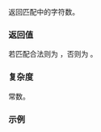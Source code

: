 {{cpp/regex/sub_match/title|length}}
{{cpp/regex/sub_match/navbar}}
{{ddcl|
difference_type length() const;
}}

返回匹配中的字符数。

===返回值===
若匹配合法则为 {{c|std::distance(first, second)}}，否则为 {{c|0}}。

===复杂度===
常数。

===示例===
{{example
|code=
#include &lt;iostream&gt;
#include &lt;regex&gt;
#include &lt;string&gt;
 
int main()
{
    std::string sentence{"Quick red fox jumped over a lazy cow."};
    const std::regex re{"([A-z]+) ([a-z]+) ([a-z]+) ([a-z]+)"};
    std::smatch words;
    std::regex_search(sentence, words, re);
    for (const auto&amp; m : words)
        std::cout &lt;&lt; '[' &lt;&lt; m &lt;&lt; "], length = " &lt;&lt; m.length() &lt;&lt; '\n';
}

|output=
[Quick red fox jumped], length = 20
[Quick], length = 5
[red], length = 3
[fox], length = 3
[jumped], length = 6
}}

{{langlinks|de|en|es|fr|it|ja|pt|ru}}
